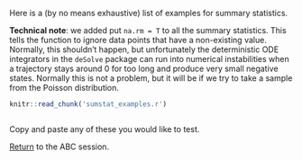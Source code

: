 Here is a (by no means exhaustive) list of examples for summary statistics.

**Technical note**: we added put `na.rm = T` to all the summary statistics. This tells the function to ignore data points that have a non-existing value. Normally, this shouldn't happen, but unfortunately the deterministic ODE integrators in the `deSolve` package can run into numerical instabilities when a trajectory stays around 0 for too long and produce very small negative states. Normally this is not a problem, but it will be if we try to take a sample from the Poisson distribution.

```r
knitr::read_chunk('sumstat_examples.r')
```

```r
```

Copy and paste any of these you would like to test.

[Return](ABC.html#summary-statistics) to the ABC session.
